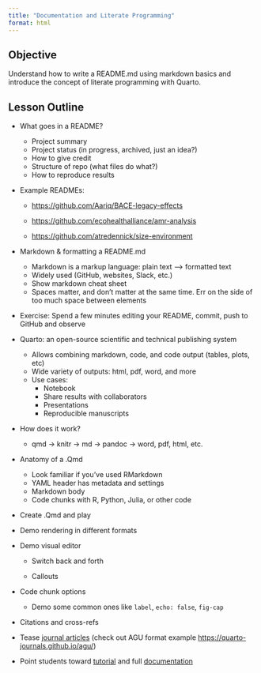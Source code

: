 ```yaml
---
title: "Documentation and Literate Programming"
format: html
---
```


## Objective

Understand how to write a README.md using markdown basics and introduce the concept of literate programming with Quarto.

## Lesson Outline

-   What goes in a README?

    -   Project summary
    -   Project status (in progress, archived, just an idea?)
    -   How to give credit
    -   Structure of repo (what files do what?)
    -   How to reproduce results

-   Example READMEs:

    -   <https://github.com/Aariq/BACE-legacy-effects>

    -   <https://github.com/ecohealthalliance/amr-analysis>

    -   <https://github.com/atredennick/size-environment>

-   Markdown & formatting a README.md

    -   Markdown is a markup language: plain text --\> formatted text
    -   Widely used (GitHub, websites, Slack, etc.)
    -   Show markdown cheat sheet
    -   Spaces matter, and don't matter at the same time. Err on the side of too much space between elements

-   Exercise: Spend a few minutes editing your README, commit, push to GitHub and observe

-   Quarto: an open-source scientific and technical publishing system

    -   Allows combining markdown, code, and code output (tables, plots, etc)
    -   Wide variety of outputs: html, pdf, word, and more
    -   Use cases:
        -   Notebook
        -   Share results with collaborators
        -   Presentations
        -   Reproducible manuscripts

-   How does it work?

    -   qmd -\> knitr -\> md -\> pandoc -\> word, pdf, html, etc.

-   Anatomy of a .Qmd

    -   Look familiar if you've used RMarkdown
    -   YAML header has metadata and settings
    -   Markdown body
    -   Code chunks with R, Python, Julia, or other code

-   Create .Qmd and play

-   Demo rendering in different formats

-   Demo visual editor

    -   Switch back and forth

    -   Callouts

-   Code chunk options

    -   Demo some common ones like `label`, `echo: false`, `fig-cap`

-   Citations and cross-refs

-   Tease [journal articles](https://quarto.org/docs/extensions/listing-journals.html) (check out AGU format example <https://quarto-journals.github.io/agu/>)

-   Point students toward [tutorial](https://quarto.org/docs/get-started/hello/rstudio.html) and full [documentation](https://quarto.org/docs/guide/)
